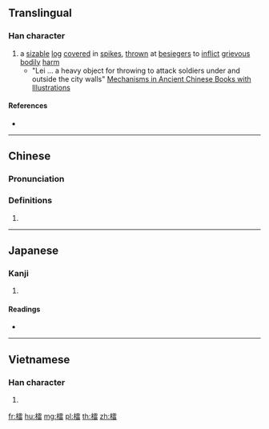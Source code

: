 ==Translingual==

===Han character===
{{Han char|rn=75|rad=木|as=13|sn=17|four=41962|canj=DMBW|ids=⿰木雷}}

# a [[sizable]] [[log]] [[cover]]ed in [[spike]]s, [[thrown]] at [[besieger]]s to [[inflict]] [[grievous]] [[bodily]] [[harm]]
#* "Lei ... a heavy object for throwing to attack soldiers under and outside the city walls" [https://books.google.com/books?id=Qei5BAAAQBAJ&lpg=PA126&dq=%E6%AA%91&pg=PA126#v=onepage&q&f=false Mechanisms in Ancient Chinese Books with Illustrations]

====References====
* {{Han ref|kx=0556.280|dkj=15660|dj=0946.040|hdz=21300.080|uh=6A91|ud=27281|bh=ED44|bd=60740}}

----

==Chinese==
{{zh-forms}}

===Pronunciation===
{{zh-pron
|m=léi,lèi
|c=leoi4
|mc=
|oc=
|ma=
|cat=n
}}

===Definitions===
{{zh-hanzi}}

# {{rfdef|lang=zh}}

----

==Japanese==

===Kanji===
{{ja-kanji|grade=|rs=木13}}

# {{defn|lang=ja|sort=木13}}

====Readings====
* {{ja-readings|on=[[らい]] (rai)|kun=}}

----

==Vietnamese==

===Han character===
{{vi-readings|rs=木13| hanviet = rui}}

# {{defn|lang=vi|sort=木13}}

[[fr:檑]]
[[hu:檑]]
[[mg:檑]]
[[pl:檑]]
[[th:檑]]
[[zh:檑]]